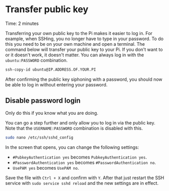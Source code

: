 
# Transfer public key

<Callout emoji="&#x2139;">
	Time: 2 minutes
</Callout>

Transferring your own public key to the Pi makes it easier to log in. For example, when SSHing, you no longer have to type in your password. To do this you need to be on your own machine and open a terminal. The command below will transfer your public key to your Pi. If you don't want to or it doesn't work, it doesn't matter. You can always log in with the `ubuntu:PASSWORD` combination.

```bash
ssh-copy-id ubuntu@IP.ADDRESS.OF.YOUR.PI
```

After confirming the public key siphoning with a password, you should now be able to log in without entering your password.

## Disable password login

<Callout type="warning" emoji="&#x26A0;">
	Only do this if you know what you are doing.
</Callout>

You can go a step further and only allow you to log in via the public key. Note that the `USERNAME:PASSWORD` combination is disabled with this.

```bash
sudo nano /etc/ssh/sshd_config
```

In the screen that opens, you can change the following settings:

* `#PubkeyAuthentication yes` becomes `PubkeyAuthentication yes`.
* `#PasswordAuthentication yes` becomes `#PasswordAuthentication no`.
* `UsePAM yes` becomes `UsePAM no`.

Save the file with `Ctrl + X` and confirm with `Y`. After that just restart the SSH service with `sudo service sshd reload` and the new settings are in effect.
